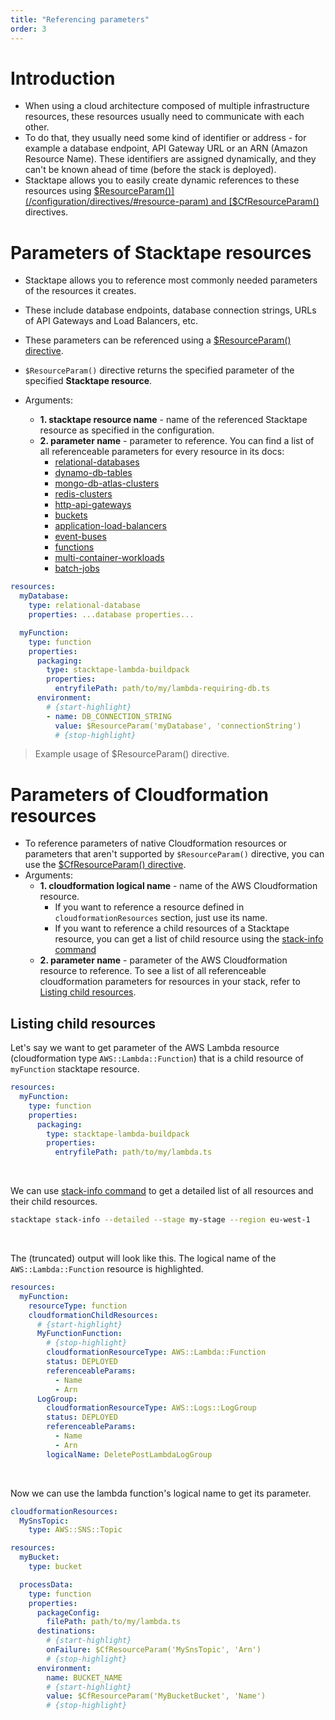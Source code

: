 ```yaml
---
title: "Referencing parameters"
order: 3
---
```


# Introduction

- When using a cloud architecture composed of multiple infrastructure resources, these resources usually need to
  communicate with each other.
- To do that, they usually need some kind of identifier or address - for example a database endpoint, API Gateway URL
  or an ARN (Amazon Resource Name). These identifiers are assigned dynamically, and they can't be known ahead of time
  (before the stack is deployed).
- Stacktape allows you to easily create dynamic references to these resources using
  [$ResourceParam()](/configuration/directives/#resource-param) and
  [$CfResourceParam()](/configuration/directives/#cf-resource-param) directives.

# Parameters of Stacktape resources

- Stacktape allows you to reference most commonly needed parameters of the resources it creates.
- These include database endpoints, database connection strings, URLs of API Gateways and Load Balancers, etc.
- These parameters can be referenced using a [$ResourceParam() directive](/configuration/directives/#resource-param).
- `$ResourceParam()` directive returns the specified parameter of the specified **Stacktape resource**.
- Arguments:

  - **1. stacktape resource name** - name of the referenced Stacktape resource as specified in the configuration.
  - **2. parameter name** - parameter to reference. You can find a list of all referenceable parameters for every
    resource in its docs:
    - [relational-databases](/resources/relational-databases/#referenceable-parameters)
    - [dynamo-db-tables](/resources/dynamo-db-tables/#referenceable-parameters)
    - [mongo-db-atlas-clusters](/resources/mongo-db-atlas-clusters/#referenceable-parameters)
    - [redis-clusters](/resources/redis-clusters/#referenceable-parameters)
    - [http-api-gateways](/resources/http-api-gateways/#referenceable-parameters)
    - [buckets](/resources/buckets/#referenceable-parameters)
    - [application-load-balancers](/resources/application-load-balancers/#referenceable-parameters)
    - [event-buses](/resources/event-buses/#referenceable-parameters)
    - [functions](/compute-resources/lambda-functions/#referenceable-parameters)
    - [multi-container-workloads](/compute-resources/multi-container-workloads/#referenceable-parameters)
    - [batch-jobs](/compute-resources/batch-jobs/#referenceable-parameters)

```yml
resources:
  myDatabase:
    type: relational-database
    properties: ...database properties...

  myFunction:
    type: function
    properties:
      packaging:
        type: stacktape-lambda-buildpack
        properties:
          entryfilePath: path/to/my/lambda-requiring-db.ts
      environment:
        # {start-highlight}
        - name: DB_CONNECTION_STRING
          value: $ResourceParam('myDatabase', 'connectionString')
          # {stop-highlight}
```

> Example usage of $ResourceParam() directive.

# Parameters of Cloudformation resources

- To reference parameters of native Cloudformation resources or parameters that aren't supported by `$ResourceParam()`
  directive, you can use the [$CfResourceParam() directive](/configuration/directives/#cf-resource-param).
- Arguments:
  - **1. cloudformation logical name** - name of the AWS Cloudformation resource.
    - If you want to reference a resource defined in `cloudformationResources` section, just use its name.
    - If you want to reference a child resources of a Stacktape resource, you can get a list of child resource using the
      [stack-info command](/cli/commands/stack-info)
  - **2. parameter name** - parameter of the AWS Cloudformation resource to reference. To see a list of all
    referenceable cloudformation parameters for resources in your stack, refer to
    [Listing child resources](#listing-child-resources).

## Listing child resources

Let's say we want to get parameter of the AWS Lambda resource (cloudformation type `AWS::Lambda::Function`) that is a
child resource of `myFunction` stacktape resource.

```yml
resources:
  myFunction:
    type: function
    properties:
      packaging:
        type: stacktape-lambda-buildpack
        properties:
          entryfilePath: path/to/my/lambda.ts
```

<br />

We can use [stack-info command](/cli/commands/stack-info) to get a detailed list of all resources and their child
resources.

```bash
stacktape stack-info --detailed --stage my-stage --region eu-west-1
```

<br />

The (truncated) output will look like this. The logical name of the `AWS::Lambda::Function` resource is highlighted.

```yml
resources:
  myFunction:
    resourceType: function
    cloudformationChildResources:
      # {start-highlight}
      MyFunctionFunction:
        # {stop-highlight}
        cloudformationResourceType: AWS::Lambda::Function
        status: DEPLOYED
        referenceableParams:
          - Name
          - Arn
      LogGroup:
        cloudformationResourceType: AWS::Logs::LogGroup
        status: DEPLOYED
        referenceableParams:
          - Name
          - Arn
        logicalName: DeletePostLambdaLogGroup
```

<br />

Now we can use the lambda function's logical name to get its parameter.

```yml
cloudformationResources:
  MySnsTopic:
    type: AWS::SNS::Topic

resources:
  myBucket:
    type: bucket

  processData:
    type: function
    properties:
      packageConfig:
        filePath: path/to/my/lambda.ts
      destinations:
        # {start-highlight}
        onFailure: $CfResourceParam('MySnsTopic', 'Arn')
        # {stop-highlight}
      environment:
        name: BUCKET_NAME
        # {start-highlight}
        value: $CfResourceParam('MyBucketBucket', 'Name')
        # {stop-highlight}
```
